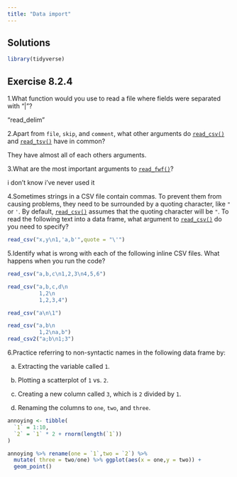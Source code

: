 ```yaml
---
title: "Data import"
---
```


## Solutions

```r
library(tidyverse)
```

## Exercise 8.2.4

1.What function would you use to read a file where fields were separated with "\|"?

"read_delim"

2.Apart from `file`, `skip`, and `comment`, what other arguments do [`read_csv()`](https://readr.tidyverse.org/reference/read_delim.html) and [`read_tsv()`](https://readr.tidyverse.org/reference/read_delim.html) have in common?

They have almost all of each others arguments.

3.What are the most important arguments to [`read_fwf()`](https://readr.tidyverse.org/reference/read_fwf.html)?

i don't know i've never used it

4.Sometimes strings in a CSV file contain commas. To prevent them from causing problems, they need to be surrounded by a quoting character, like `"` or `'`. By default, [`read_csv()`](https://readr.tidyverse.org/reference/read_delim.html) assumes that the quoting character will be `"`. To read the following text into a data frame, what argument to [`read_csv()`](https://readr.tidyverse.org/reference/read_delim.html) do you need to specify?

```r
read_csv("x,y\n1,'a,b'",quote = "\'")
```

5.Identify what is wrong with each of the following inline CSV files. What happens when you run the code?

```r
read_csv("a,b,c\n1,2,3\n4,5,6")

read_csv("a,b,c,d\n
          1,2\n
          1,2,3,4")

read_csv("a\n\1")

read_csv("a,b\n
          1,2\na,b")
read_csv2("a;b\n1;3")
```

6.Practice referring to non-syntactic names in the following data frame by:

a.  Extracting the variable called `1`.

b.  Plotting a scatterplot of `1` vs. `2`.

c.  Creating a new column called `3`, which is `2` divided by `1`.

d.  Renaming the columns to `one`, `two`, and `three`.

```r
annoying <- tibble(
  `1` = 1:10,
  `2` = `1` * 2 + rnorm(length(`1`))
)
```

```r
annoying %>% rename(one = `1`,two = `2`) %>%  
  mutate( three = two/one) %>% ggplot(aes(x = one,y = two)) +
  geom_point()
```
